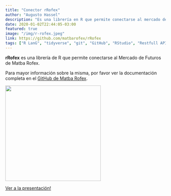 ```yaml
---
title: "Conector rRofex"
author: "Augusto Hassel"
description: "Es una librería en R que permite conectarse al mercado de futuros Matba Rofex."
date: 2020-01-02T22:44:05-03:00
featured: true
image: "/img/r-rofex.jpeg"
link: https://github.com/matbarofex/rRofex
tags: ["R LanG", "tidyverse", "git", "GitHub", "RStudio", "Restfull API", "Packages", "Library"]
---
```


<p><strong>rRofex</strong> es una librería de R que permite conectarse al Mercado de Futuros de Matba Rofex.</p>
<p>Para mayor información sobre la misma, por favor ver la documentación completa en el <a href='https://github.com/matbarofex/rRofex' target='_blank'>GitHub de Matba Rofex</a>.</p>
<p width="700px" height="auto"><img src='/img/r-rofex-2.png' width=auto height=300px></p>
<p><a href='https://rpubs.com/augustohassel/rRofex-260619' target='_blank'>Ver a la presentación!</a></p>


